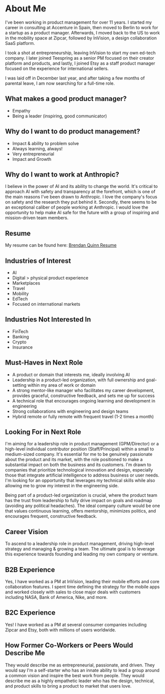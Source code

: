 # About Me

I've been working in product management for over 11 years. I started my career in consulting at Accenture in Spain, then moved to Berlin to work for a startup as a product manager. Afterwards, I moved back to the US to work in the mobility space at Zipcar, followed by InVision, a design collaboration SaaS platform.

I took a shot at entrepreneurship, leaving InVision to start my own ed-tech company. I later joined Teespring as a senior PM focused on their creator platform and products, and lastly, I joined Etsy as a staff product manager focused on the experience for international sellers.

I was laid off in December last year, and after taking a few months of parental leave, I am now searching for a full-time role.

## What makes a good product manager?

- Empathy
- Being a leader (inspiring, good communicator)

## Why do I want to do product management?

- Impact & ability to problem solve
- Always learning, always!
- Very entrepreneurial
- Impact and Growth

## Why do I want to work at Anthropic?

I believe in the power of AI and its ability to change the world. It's critical to approach AI with safety and transparency at the forefront, which is one of the main reasons I've been drawn to Anthropic. I love the company's focus on safety and the research they put behind it. Secondly, there seems to be an exceptional caliber of people working at Anthropic. I would love the opportunity to help make AI safe for the future with a group of inspiring and mission-driven team members.

## Resume

My resume can be found here: [Brendan Quinn Resume](https://docs.google.com/document/d/1CesC9JPxaz0kiF73eKr-bwoLQrkDGAnTZ94t9CdBcx8/edit?usp=sharing)

## Industries of Interest

- AI
- Digital > physical product experience
- Marketplaces
- Travel
- Mobility
- EdTech
- Focused on international markets

## Industries Not Interested In

- FinTech
- Banking
- Crypto
- Insurance

## Must-Haves in Next Role

- A product or domain that interests me, ideally involving AI
- Leadership in a product-led organization, with full ownership and goal-setting within my area of work or domain
- A strong mentor-like manager who facilitates my career development, provides graceful, constructive feedback, and sets me up for success
- A technical role that encourages ongoing learning and development in engineering
- Strong collaborations with engineering and design teams
- Hybrid remote or fully remote with frequent travel (1-2 times a month)

## Looking For in Next Role

I'm aiming for a leadership role in product management (GPM/Director) or a high-level individual contributor position (Staff/Principal) within a small to medium-sized company. It's essential for me to be genuinely passionate about the product and its market, with the role positioned to make a substantial impact on both the business and its customers. I'm drawn to companies that prioritize technological innovation and design, especially those that integrate artificial intelligence to address business or user needs. I'm looking for an opportunity that leverages my technical skills while also allowing me to grow my interest in the engineering side.

Being part of a product-led organization is crucial, where the product team has the trust from leadership to fully drive impact on goals and roadmap (avoiding any political headaches). The ideal company culture would be one that values continuous learning, offers mentorship, minimizes politics, and encourages frequent, constructive feedback.

## Career Vision

To ascend to a leadership role in product management, driving high-level strategy and managing & growing a team. The ultimate goal is to leverage this experience towards founding and leading my own company or venture.

## B2B Experience

Yes, I have worked as a PM at InVision, leading their mobile efforts and core collaboration features. I spent time defining the strategy for the mobile apps and worked closely with sales to close major deals with customers including NASA, Bank of America, Nike, and more.

## B2C Experience

Yes! I have worked as a PM at several consumer companies including Zipcar and Etsy, both with millions of users worldwide.

## How Former Co-Workers or Peers Would Describe Me

They would describe me as entrepreneurial, passionate, and driven. They would say I'm a self-starter who has an innate ability to lead a group around a common vision and inspire the best work from people. They would describe me as a highly empathetic leader who has the design, technical, and product skills to bring a product to market that users love.
